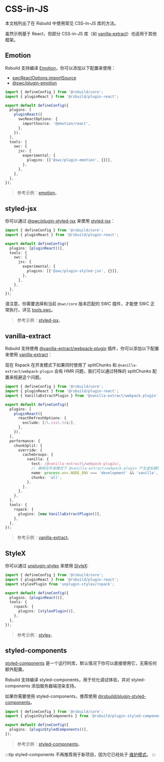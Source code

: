 # CSS-in-JS

本文档列出了在 Rsbuild 中使用常见 CSS-in-JS 库的方法。

虽然示例基于 React，但部分 CSS-in-JS 库（如 [vanilla-extract](#vanilla-extract)）也适用于其他框架。

## Emotion

Rsbuild 支持编译 [Emotion](https://github.com/emotion-js/emotion)，你可以添加以下配置来使用：

- [swcReactOptions.importSource](/plugins/list/plugin-react#swcreactoptions)
- [@swc/plugin-emotion](https://npmjs.com/package/@swc/plugin-emotion)

```ts title="rsbuild.config.ts"
import { defineConfig } from '@rsbuild/core';
import { pluginReact } from '@rsbuild/plugin-react';

export default defineConfig({
  plugins: [
    pluginReact({
      swcReactOptions: {
        importSource: '@emotion/react',
      },
    }),
  ],
  tools: {
    swc: {
      jsc: {
        experimental: {
          plugins: [['@swc/plugin-emotion', {}]],
        },
      },
    },
  },
});
```

> 参考示例：[emotion](https://github.com/rspack-contrib/rstack-examples/tree/main/rsbuild/emotion)。

## styled-jsx

你可以通过 [@swc/plugin-styled-jsx](https://npmjs.com/package/@swc/plugin-styled-jsx) 来使用 [styled-jsx](https://github.com/vercel/styled-jsx)：

```ts title="rsbuild.config.ts"
import { defineConfig } from '@rsbuild/core';
import { pluginReact } from '@rsbuild/plugin-react';

export default defineConfig({
  plugins: [pluginReact()],
  tools: {
    swc: {
      jsc: {
        experimental: {
          plugins: [['@swc/plugin-styled-jsx', {}]],
        },
      },
    },
  },
});
```

请注意，你需要选择和当前 `@swc/core` 版本匹配的 SWC 插件，才能使 SWC 正常执行，详见 [tools.swc](/config/tools/swc)。

> 参考示例：[styled-jsx](https://github.com/rspack-contrib/rstack-examples/tree/main/rsbuild/styled-jsx)。

## vanilla-extract

Rsbuild 支持使用 [@vanilla-extract/webpack-plugin](https://npmjs.com/package/@vanilla-extract/webpack-plugin) 插件，你可以添加以下配置来使用 [vanilla-extract](https://github.com/vanilla-extract-css/vanilla-extract)：

现在 Rspack 在开发模式下如果同时使用了 splitChunks 和 `@vanilla-extract/webpack-plugin` 会有 HMR 问题，我们可以通过特殊的 splitChunks 配置来规避这个问题。

```ts title="rsbuild.config.ts"
import { defineConfig } from '@rsbuild/core';
import { pluginReact } from '@rsbuild/plugin-react';
import { VanillaExtractPlugin } from '@vanilla-extract/webpack-plugin';

export default defineConfig({
  plugins: [
    pluginReact({
      reactRefreshOptions: {
        exclude: [/\.css\.ts$/],
      },
    }),
  ],
  performance: {
    chunkSplit: {
      override: {
        cacheGroups: {
          vanilla: {
            test: /@vanilla-extract\/webpack-plugin/,
            // 确保在开发模式下 @vanilla-extract/webpack-plugin 产生虚拟模块所在的 Chunk id 稳定以避免 HMR 问题
            name: process.env.NODE_ENV === 'development' && 'vanilla',
            chunks: 'all',
          },
        },
      },
    },
  },
  tools: {
    rspack: {
      plugins: [new VanillaExtractPlugin()],
    },
  },
});
```

> 参考示例：[vanilla-extract](https://github.com/rspack-contrib/rstack-examples/tree/main/rsbuild/vanilla-extract)。

## StyleX

你可以通过 [unplugin-stylex](https://github.com/eryue0220/unplugin-stylex) 来使用 [StyleX](https://github.com/facebook/stylex):

```ts title="rsbuild.config.ts"
import { defineConfig } from '@rsbuild/core';
import { pluginReact } from '@rsbuild/plugin-react';
import stylexPlugin from 'unplugin-stylex/rspack';

export default defineConfig({
  plugins: [pluginReact()],
  tools: {
    rspack: {
      plugins: [stylexPlugin()],
    },
  },
});
```

> 参考示例：[stylex](https://github.com/rspack-contrib/rstack-examples/tree/main/rsbuild/stylex)。

## styled-components

[styled-components](https://github.com/styled-components/styled-components) 是一个运行时库，默认情况下你可以直接使用它，无需任何额外配置。

Rsbuild 支持编译 styled-components，用于优化调试体验，并对 styled-components 添加服务器端渲染支持。

如果你需要使用 styled-components，推荐使用 [@rsbuild/plugin-styled-components](https://github.com/rsbuild-contrib/rsbuild-plugin-styled-components)。

```ts title="rsbuild.config.ts"
import { defineConfig } from '@rsbuild/core';
import { pluginStyledComponents } from '@rsbuild/plugin-styled-components';

export default defineConfig({
  plugins: [pluginStyledComponents()],
});
```

> 参考示例：[styled-components](https://github.com/rspack-contrib/rstack-examples/tree/main/rsbuild/styled-components)。

:::tip
styled-components 不再推荐用于新项目，因为它已经处于 [维护模式](https://opencollective.com/styled-components/updates/thank-you)。
:::
